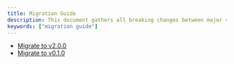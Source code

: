 ```yaml
---
title: Migration Guide
description: This document gathers all breaking changes between major versions.
keywords: ["migration guide"]
---
```


- [Migrate to v2.0.0](/en/docs/migration-guides/migrate-to-v2-0-0/)
- [Migrate to v0.1.0](/en/docs/migration-guides/migrate-to-v0-1-0/)
